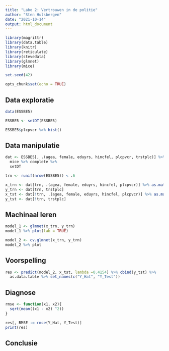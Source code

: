 ```yaml
---
title: "Labo 2: Vertrouwen in de politie"
author: "Sten Hulsbergen"
date: "2021-10-14"
output: html_document
---
```


```r
library(magrittr)
library(data.table)
library(knitr)
library(reticulate)
library(stevedata)
library(glmnet)
library(mice)

set.seed(42)

opts_chunk$set(echo = TRUE)
```

## Data exploratie

```r
data(ESSBE5)

ESSBE5 <- setDT(ESSBE5)

ESSBE5$plcpvcr %>% hist()
```

## Data manipulatie

```r
dat <- ESSBE5[, .(agea, female, eduyrs, hincfel, plcpvcr, trstplc)] %>%
  mice %>% complete %>%
  setDT
```

```r
trn <- runif(nrow(ESSBE5)) < .6

x_trn <- dat[trn, .(agea, female, eduyrs, hincfel, plcpvcr)] %>% as.matrix()
y_trn <- dat[trn, trstplc]
x_tst <- dat[!trn, .(agea, female, eduyrs, hincfel, plcpvcr)] %>% as.matrix()
y_tst <- dat[!trn, trstplc]
```

## Machinaal leren

```r
model_1 <- glmnet(x_trn, y_trn)
model_1 %>% plot(lab = TRUE)

model_2 <- cv.glmnet(x_trn, y_trn)
model_2 %>% plot
```

## Voorspelling

```r
res <- predict(model_2, x_tst, lambda =0.4154) %>% cbind(y_tst) %>%
  as.data.table %>% set_names(c("Y_Hat", "Y_Test"))
```

## Diagnose

```r
rmse <- function(x1, x2){
  sqrt(mean((x1 - x2) ^2))
}

res[, RMSE := rmse(Y_Hat, Y_Test)]
print(res)
```

## Conclusie






